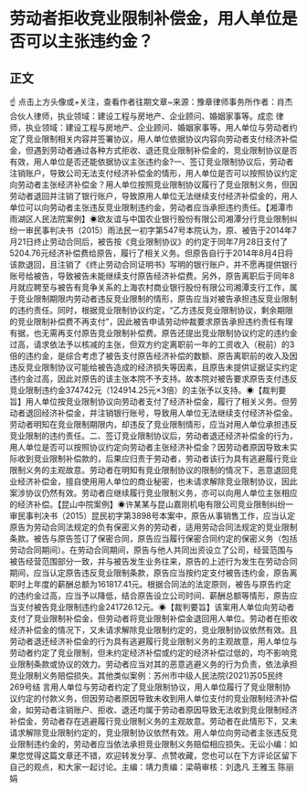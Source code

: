 # 劳动者拒收竞业限制补偿金，用人单位是否可以主张违约金？
## 正文
☝ 点击上方头像或+关注，查看作者往期文章~来源：豫章律师事务所作者：肖杰  合伙人律师，执业领域：建设工程与房地产、企业顾问、婚姻家事等。成恋 律师，执业领域：建设工程与房地产、企业顾问、婚姻家事等。用人单位与劳动者约定了竞业限制相关内容并签署协议，用人单位依据协议内容向劳动者支付经济补偿金，但遇到劳动者通过各种方式拒收、退还竞业限制补偿金的，竞业限制协议是否有效，用人单位是否还能依据协议主张违约金?一、签订竞业限制协议后，劳动者注销账户，导致公司无法支付经济补偿金的情形，用人单位是否可以按照协议约定向劳动者主张经济补偿金？用人单位按照竞业限制协议履行了竞业限制义务，但因劳动者退回并注销了银行账户，导致原用人单位无法继续支付经济补偿金的，用人单位可以向劳动者主张违反竞业限制违约金，劳动者应当承担违约责任。【湘潭市雨湖区人民法院案例】◉欧友谊与中国农业银行股份有限公司湘潭分行竞业限制纠纷一审民事判决书（2015）雨法民一初字第547号本院认为，原、被告于2014年7月21日终止劳动合同后，被告按《竞业限制协议》的约定于同年7月28日支付了5204.76元经济补偿费给原告，履行了相关义务。但原告自行于2014年8月4日将该款退回，且注销了《终止劳动合同证明书》写明的银行账户，并不愿再提供银行账号给被告，导致被告未能继续支付原告经济补偿费。另外，原告离职后于同年8月就应聘至与被告有竞争关系的上海农村商业银行股份有限公司湘潭支行工作，属于竞业限制期限内劳动者违反竞业限制的情形，原告应当对被告承担违反竞业限制的违约责任。同时，根据竞业限制协议约定，“乙方违反竞业限制协议，剩余期限的竞业限制补偿费不再支付”，因此被告申请劳动仲裁要求原告承担违约责任有理有据，也无需再支付原告竞业限制补偿费。原告还提出竞业限制协议约定的违约金过高，请求依法予以核减的主张，但双方约定离职前一年的工资收入（税前）的3倍的违约金，是综合考虑了被告支付原告经济补偿的数额、原告离职前的收入及因违反竞业限制协议可能给被告造成的经济损失等因素，且原告未提供证据证实约定违约金过高，因此对原告的该主张本院不予支持。故本院对被告要求原告支付违反竞业限制违约金374742元（124914.25元×3倍）的主张予以支持。◉【裁判要旨】用人单位按竞业限制协议向劳动者支付了经济补偿金，履行了相关义务。但劳动者退回经济补偿金，并注销银行账号，导致用人单位无法继续支付经济补偿金。劳动者明知在竞业限制期限内，却违反了竞业限制情形，应当对用人单位承担违反竞业限制的违约责任。二、签订竞业限制协议后，劳动者退还经济补偿金的行为，用人单位是否可以按照协议约定向劳动者主张经济补偿金？因劳动者原因导致未实际收到竞业限制补偿款的，后果应归责于劳动者，劳动者该行为具有逃避履行竞业限制义务的主观故意。劳动者在明知有竞业限制协议的限制的情况下，恶意退回竞业经济补偿金，擅自使用用人单位的商业秘密，也未请求解除竞业限制协议，因此案涉协议仍然有效。劳动者应继续履行竞业限制义务，亦可以向用人单位主张相应的经济补偿。【昆山中院案例】◉许某某与昆山嘉刚机电有限公司竞业限制纠纷一审民事判决书（2015）昆民初字第3898号本案中，原告从事销售工作，应当认定原告为劳动合同法规定的负有保密义务的劳动者，适用劳动合同法规定的竞业限制条款。被告与原告签订了保密合同，原告应当履行保密合同约定的保密义务（包括劳动合同期间）。在劳动合同期间，原告与他人共同出资设立了公司，经营范围与被告经营范围部分一致，并与被告发生业务往来，原告的上述行为发生在劳动合同期间，应当认定原告违反竞业限制条款，原告应当按约定支付被告违约金，原告离职时上年度的薪酬总额为161817.41元。根据合同法的法定原则，被告与原告约定的违约金过高，应当予以降低，结合原告设立公司时间、薪酬总额等情形，原告应当支付被告竞业限制违约金241726.12元。◉【裁判要旨】该案用人单位向劳动者支付了竞业限制补偿金，但劳动者将竞业限制补偿金退回用人单位。劳动者在拒收经济补偿金的情况下，又未请求解除竞业限制约定的，竞业限制协议依然有效。且劳动者退还经济补偿金的行为具有逃避履行竞业限制义务的主观故意，用人单位与劳动者约定了竞业限制，但未约定经济补偿或约定的经济补偿过低的，均不影响竞业限制条款或协议的效力。劳动者应当对其的恶意逃避义务的行为负责，依法承担竞业限制义务赔偿损失。其他类似案例：苏州市中级人民法院(2021)苏05民终269号结 言用人单位与劳动者约定了竞业限制协议，用人单位履行了竞业限制协议约定的付款义务，但因劳动者原因导致未收到用人单位支付的竞业限制经济补偿金，如劳动者注销账户、拒收、退还均属于劳动者原因导致无法收到竞业限制经济补偿金，劳动者存在逃避履行竞业限制义务的主观故意。劳动者在此情形下，又未请求解除竞业限制约定的，竞业限制协议依然有效。用人单位向劳动者主张违反竞业限制违约金的，劳动者应当依法承担竞业限制义务赔偿相应损失。无讼小编：如果您觉得这篇文章还不错，欢迎转发分享、点赞收藏，您也可以在下方评论区留下自己的观点，和大家一起讨论。主编：靖力责编：梁萌审核：刘逸凡 王雅玉 陈丽娟
